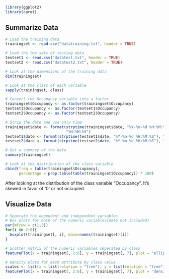 ```r
library(ggplot2)
library(caret)
```

## Summarize Data 
```r
# Load the training data
trainingset <- read.csv("datatraining.txt", header = TRUE)

# Load the two sets of testing data
testset1 <- read.csv("datatest.txt", header = TRUE)
testset2 <- read.csv("datatest2.txt", header = TRUE)

# Look at the dimensions of the training data
dim(trainingset)

# Look at the class of each variable
sapply(trainingset, class)

# Convert the Occupancy variable into a factor
trainingset$Occupancy <- as.factor(trainingset$Occupancy)
testset1$Occupancy <- as.factor(testset1$Occupancy)
testset2$Occupancy <- as.factor(testset2$Occupancy)

# Strip the date and use only time
trainingset$date <- format(strptime(trainingset$date, "%Y-%m-%d %H:%M:%S"), 
                           "%H:%M:%S")
testset1$date <- format(strptime(testset1$date, "%Y-%m-%d %H:%M:%S"), "%H:%M:%S")
testset2$date <- format(strptime(testset2$date, "%Y-%m-%d %H:%M:%S"), "%H:%M:%S")

# Get a summary of the data
summary(trainingset)

# Look at the distribution of the class variable
cbind(freq = table(trainingset$Occupancy),
      percentage = prop.table(table(trainingset$Occupancy)) * 100)
```
After looking at the distribution of the class variable "Occupancy". It's skewed
in favor of '0' or not occupied. 

## Visualize Data
```r
# Seperate the dependent and independent variables
# Box plots for each of the numeric variables(date not included)
par(mfrow = c(1,5))
for(i in 2:6){
  boxplot(trainingset[, i], main=names(trainingset)[i])
}

# Scatter matrix of the numeric variables seperated by class
featurePlot(x = trainingset[, 2:6], y = trainingset[, 7], plot = "ellipse")

# Density plots for each attribute by class value
scales <- list(x = list(relation = "free"), y = list(relation = "free"))
featurePlot(x = trainingset[, 2:6], y = trainingset[, 7], plot = "density", scales = scales)
```